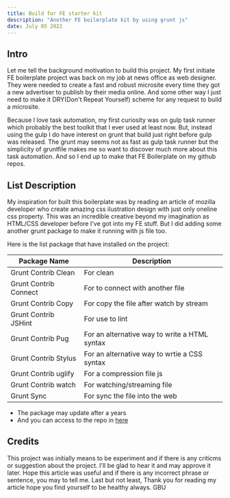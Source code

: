 ```yaml
---
title: Build for FE starter kit
description: "Another FE boilerplate kit by using grunt js"
date: July 05 2022
---
```


## Intro

Let me tell the background motivation to build this project. My first initiate FE boilerplate project was back on my job at news office as web designer. They were needed to create a fast and robust microsite every time they got a new advertiser to publish by their media online. And some other way I just need to make it DRY(Don't Repeat Yourself) scheme for any request to build a microsite. 

Because I love task automation, my first curiosity was on gulp task runner which probably the best toolkit that I ever used at least now. But, instead using the gulp I do have interest on grunt that build just right before gulp was released. The grunt may seems not as fast as gulp task runner but the simplicity of gruntfile makes me so want to discover much more about this task automation. And so I end up to make that FE Boilerplate on my github repos.

## List Description
My inspiration for built this boilerplate was by reading an article of mozilla developer who create amazing css ilustration design with just only oneline css property. This was an incredible creative beyond my imagination as HTML/CSS developer before I've got into my FE stuff. But I did adding some another grunt package to make it running with js file too. 

Here is the list package that have installed on the project:


| Package Name          | Description
| --------------------- | -------------------------------------------------- |
| Grunt Contrib Clean   | For clean                                          |
| Grunt Contrib Connect | For to connect with another file                   |
| Grunt Contrib Copy    | For copy the file after watch by stream            |
| Grunt Contrib JSHint  | For use to lint                                    |
| Grunt Contrib Pug     | For an alternative way to write a HTML syntax      |
| Grunt Contrib Stylus  | For an alternative way to wrtie a CSS syntax       |
| Grunt Contrib uglify  | For a compression file js                          |
| Grunt Contrib watch   | For watching/streaming file                        |
| Grunt Sync            | For sync the file into the web                     |


* The package may update after a years 
* And you can access to the repo in [here](https://github.com/AulsD/build-for-grunt)
## Credits

This project was initially means to be experiment and if there is any criticms or suggestion about the project. I'll be glad to hear it and may approve it later. Hope this article was useful and if there is any incorrect phrase or sentence, you may to tell me. Last but not least, Thank you for reading my article hope you find yourself to be healthy always. GBU


